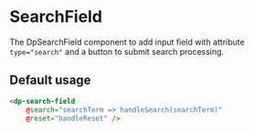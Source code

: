 
<Meta
    title="Components/SearchField"
    component={DpSearchField}
/>

# SearchField

The DpSearchField component to add input field with attribute `type="search"` and a button to submit search processing.

## Default usage

```html
<dp-search-field
    @search="searchTerm => handleSearch(searchTerm)"
    @reset="handleReset" />
```
